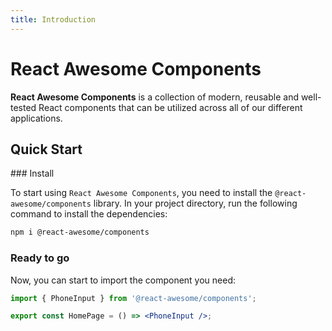```yaml
---
title: Introduction
---
```



# React Awesome Components

**React Awesome Components** is a collection of modern, reusable and well-tested React components that can be utilized across all of our different applications.

## Quick Start

<Steps>
### Install

To start using `React Awesome Components`, you need to install the `@react-awesome/components` library. In your project directory, run
the following command to install the dependencies:

```sh npm2yarn
npm i @react-awesome/components
```

### Ready to go

Now, you can start to import the component you need:

```jsx filename="home.jsx"
import { PhoneInput } from '@react-awesome/components';

export const HomePage = () => <PhoneInput />;
```

</Steps>
